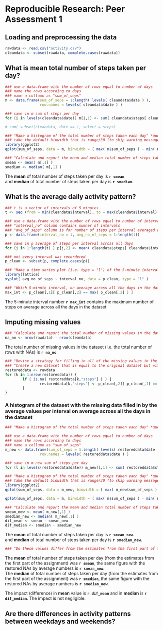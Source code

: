 # Reproducible Research: Peer Assessment 1

## Loading and preprocessing the data
```r
rawdata <- read.csv("activity.csv")
cleandata <- subset(rawdata, complete.cases(rawdata))
```

## What is mean total number of steps taken per day?
```r
### use a data.frame with the number of rows equal to number of days
### name the rows according to days
### name a collumn as "sum_of_seps"
m <- data.frame(sum_of_seps = 1:length( levels( cleandata$date ) ), 
                row.names = levels( cleandata$date ) )

### save in m sum of steps per day
for (i in levels(cleandata$date)) m[i,1] <- sum( cleandata$steps[ cleandata$date == i] )

# sum( subset(cleandata, date == i, select = steps)

### "Make a histogram of the total number of steps taken each day" *quote from assignment
### take the default binwidth that is range/30 (to skip warning message)
library(ggplot2)
qplot(sum_of_seps, data = m, binwidth = ( max( m$sum_of_seps ) - min( m$sum_of_seps ) )/30 )

### "Calculate and report the mean and median total number of steps taken per day" *quote from assignment
smean <- mean( m[,1] )
smedian <- median( m[,1] )
```
The **mean** of total number of steps taken per day is **`r smean`**.  
and **median** of total number of steps taken per day is **`r smedian`**.

## What is the average daily activity pattern?
```r
### t is a vector of intervals of 5 minutes
t <- seq (from = min(cleandata$interval), to = max(cleandata$interval), by = 5)

### use a data.frame with the number of rows equal to number of intervals
### "interval_no" column contains numner of intervals
### "avg_of_seps" column is for number of steps per interval averaged across all days
p <- data.frame(interval_no = t, avg_no_of_seps = 1:length(t))

### save in p average of steps per interval across all days
for (j in 1:length(t) ) p[j,2] <- mean( cleandata$steps[ cleandata$interval == t[j] ] )

### not every interval was recordered
p_clean <- subset(p, complete.cases(p))

### "Make a time series plot (i.e. type = "l") of the 5-minute interval (x-axis) and the average number of steps taken, averaged across all days (y-axis)" *quote from assignment
library(lattice)
xyplot( avg_no_of_seps ~ interval_no, data = p_clean, type = "l" )

### "Which 5-minute interval, on average across all the days in the dataset, contains the maximum number of steps?"
max_int <- p_clean[,1][ p_clean[,2] == max( p_clean[,2] ) ] 
```
The 5-minute interval number **`r max_int`** contains the maximum number of steps on average across all the days in the dataset

## Imputing missing values
```r
### "Calculate and report the total number of missing values in the dataset (i.e. the total number of rows with NAs)" *quote from assignment
na_no <- nrow(rawdata) - nrow(cleandata)
```
The total number of missing values in the dataset (i.e. the total number of rows with NAs) is **`r na_no`**

```r
### "Devise a strategy for filling in all of the missing values in the dataset. The strategy does not need to be sophisticated. For example, you could use the mean/median for that day, or the mean for that 5-minute interval, etc." *quote from assignment
### "Create a new dataset that is equal to the original dataset but with the missing data filled in." *quote from assignment
restoreddata <- rawdata
for (k in 1:nrow(restoreddata)) {
        if ( is.na( restoreddata[k,"steps"] ) ) {
                restoreddata[k,"steps"] <- p_clean[,2][ p_clean[,1] == restoreddata[k,"interval"] ]
        }
}
```

### A histogram of the dataset with the missing data filled in by the average values per interval on average across all the days in the dataset 

```r
### "Make a histogram of the total number of steps taken each day" *quote from assignment

### use a data.frame with the number of rows equal to number of days
### name the rows according to days
### name a collumn as "sum_of_seps"
m_new <- data.frame(sum_of_seps = 1:length( levels( restoreddata$date ) ), 
                row.names = levels( restoreddata$date ) )

### save in m_new sum of steps per day
for (l in levels(restoreddata$date)) m_new[l,1] <- sum( restoreddata$steps[ restoreddata$date == l] )

### "Make a histogram of the total number of steps taken each day" *quote from assignment
### take the default binwidth that is range/30 (to skip warning message)
library(ggplot2)
qplot(sum_of_seps, data = m_new, binwidth = ( max( m_new$sum_of_seps ) - min( m_new$sum_of_seps ) )/30 )

qplot(sum_of_seps, data = m, binwidth = ( max( m$sum_of_seps ) - min( m$sum_of_seps ) )/30 )

### "Calculate and report the mean and median total number of steps taken per day" *quote from assignment
smean_new <- mean( m_new[,1] )
smedian_new <- median( m_new[,1] )
dif_mean <- smean - smean_new
dif_median <- smedian - smedian_new
```
The **mean** of total number of steps taken per day is **`r smean_new`**.  
and **median** of total number of steps taken per day is **`r smedian_new`**.

```r
### "Do these values differ from the estimates from the first part of the assignment? What is the impact of imputing missing data on the estimates of the total daily number of steps?" *quote from assignment" *quote from assignment
```
The **mean** of total number of steps taken per day (from the estimates from the first part of the assignment) was **`r smean`**, the same figure with the restored NAs by average numbers is **`r smean_new`**.  
The **median** of total number of steps taken per day (from the estimates from the first part of the assignment) was **`r smedian`**, the same figure with the restored NAs by average numbers is **`r smedian_new`**.

The impact (difference) in **mean** value is **`r dif_mean`** and in **median** is **`r dif_median`**. The impact is not negligible.

## Are there differences in activity patterns between weekdays and weekends?
```r

```
